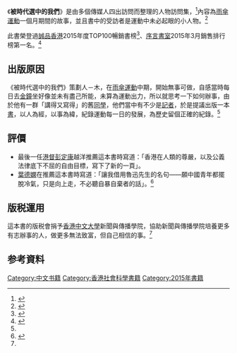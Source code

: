 {{copyedit|time=2016-03-31T05:21:36+00:00}}
{{Advert|time=2017-02-11T11:45:12+00:00}}
{{Infobox Book 
|書名      = 被時代選中的
|圖像      = 被時代選中的我們封面.jpg
|圖像說明  = 
|作者      = 傘下的人
| image_caption =《被時代選中的我們》封面
|原名      = <!-- 被時代選中的我們 -->
|中文書名  = <!-- 被時代選中的我們 -->
|譯者      = Johnathan Chui、minglui、梁柏
|editor      = Fokaren、Cyan
|插圖      = Arca Liu、Crayon、flyingpig wong、Kit da sketch、LupLup、Michhy、Plastic Thing、Thomas、Wiliam、Wilson、Wingkikwok、江記、克魯爾德、東尼電機、美術部華哥、浪白濤、孫威軍、尊子、楓、駛乜驚、慧惠、爵爵&貓叔
|封面設計  = sunnysunshine
|出版地    = [[香港|香港]]
|語言      = [[中文|中文]]、[[英文|英文]]
|系列      = 
|題材      = 
|類型      = [[社會科學|社會科學]]
|出版者    = [[白卷出版社|白卷出版社]]
|出版日期  = 2015年1月（初版）
|中文版    = 
|媒介      = 
|頁數      = 超過321頁
|開本      = 
|isbn      = 9789881357304
|oclc      =  
|杜威十進制圖書分類法= 
|美國國會圖書館圖書分類法= 
|引用      = 
|被引用    = 
}}

《'''被時代選中的我們'''》是由多個傳媒人四出訪問而整理的人物訪問集，<ref>{{cite web|author1=[[傘下的人|傘下的人]]|title=簡介 |url=https://www.facebook.com/theumbrellamen/info/?tab=page_info|agency=[[Facebook|Facebook]]|accessdate=2016-03-30|date=|}}</ref>內容為[[雨傘運動|雨傘運動]]一個月期間的故事，並且書中的受訪者是運動中未必起眼的小人物。<ref>{{cite news|title=《被時代選中的我們》|url=http://hk.apple.nextmedia.com/supplement/columnist/16633856/art/20150207/19031892|agency=[[蘋果日報|蘋果日報_(香港)]]|accessdate=2016-03-30|date=2015-02-17|6=|archive-date=2016-04-11|archive-url=https://web.archive.org/web/20160411002216/http://hk.apple.nextmedia.com/supplement/columnist/16633856/art/20150207/19031892|dead-url=no}}</ref>

此書榮登過[[:誠品書店#.E9.A6.99.E6.B8.AF|誠品香港]]2015年度TOP100暢銷書榜<ref>{{cite web|author1=[[誠品香港|誠品香港]]|title=【2015年度TOP100暢銷書榜】 |url=https://www.facebook.com/eslitehk/posts/1017438138298726|agency=[[Facebook|Facebook]]|accessdate=2016-03-30|date=2016-01-03|}}</ref>、[[序言書室|序言書室]]2015年3月銷售排行榜第一名。<ref>{{cite web|author1=[[傘下的人|傘下的人]]|title=再次感謝讀者厚愛。 |url=https://www.facebook.com/theumbrellamen/photos/a.419466294874971.1073741828.418811134940487/449242718563995/?type=3&theater[Facebook]]|accessdate=2016-03-30|date=2016-04-03|}}</ref>{{third-party-inline}}

== 出版原因 ==
《被時代選中的我們》策劃人－木，在[[雨傘運動|雨傘運動]]中期，開始無事可做，自感當時每日去[[金鐘|金鐘]]坐好像並未有盡己所能，未算為運動出力，所以就思考一下如何辦事，由於他有一群「講得又寫得」的舊[[同學|同學]]，他們當中有不少是[[記者|記者]]，於是提議出版一本[[書|書]]，以人為經，以事為緯，紀錄運動每一日的發展，為歷史留個正確的紀錄。<ref name ="a1"/>

== 評價 ==
*最後一任[[港督|港督]][[彭定康|彭定康]]越洋推薦這本書時寫道：「香港在人類的尊嚴，以及公義法律底下不屈的自由目標，寫下了新的一頁」。
*[[葉德嫻|葉德嫻]]在推薦這本書時寫道：「讓我借用魯迅先生的名句——願中國青年都擺脫冷氣，只是向上走，不必聽自暴自棄者的話」。<ref>{{cite news|title=雨傘新書以人為史 彭定康撰序：盛讚港人不屈求公義 (23:45)|url=http://news.mingpao.com/ins/%E9%9B%A8%E5%82%98%E6%96%B0%E6%9B%B8%E4%BB%A5%E4%BA%BA%E7%82%BA%E5%8F%B2%20%E5%BD%AD%E5%AE%9A%E5%BA%B7%E6%92%B0%E5%BA%8F%EF%BC%9A%E7%9B%9B%E8%AE%9A%E6%B8%AF%E4%BA%BA%E4%B8%8D%E5%B1%88%E6%B1%82%E5%85%AC%E7%BE%A9/web_tc/article/20150124/s00001/1422113661034|agency=[[明報|明報]]|accessdate=2016-03-30|date=2015-01-24|6=|archive-date=2016-04-17|archive-url=https://web.archive.org/web/20160417141546/http://news.mingpao.com/ins/%E9%9B%A8%E5%82%98%E6%96%B0%E6%9B%B8%E4%BB%A5%E4%BA%BA%E7%82%BA%E5%8F%B2%20%E5%BD%AD%E5%AE%9A%E5%BA%B7%E6%92%B0%E5%BA%8F%EF%BC%9A%E7%9B%9B%E8%AE%9A%E6%B8%AF%E4%BA%BA%E4%B8%8D%E5%B1%88%E6%B1%82%E5%85%AC%E7%BE%A9/web_tc/article/20150124/s00001/1422113661034|dead-url=no}}</ref>

==版税運用==
這本書的版税會捐予[[香港中文大學|香港中文大學]]新聞與傳播學院，協助新聞與傳播學院培養更多有志辦事的人，做更多無法致富，但自己相信的事。<ref name ="a1"/>{{third-party-inline}}

== 参考資料 ==
{{Reflist|<ref name ="a1">{{cite book|publisher=《被時代選中的我們》|title =前言 | year=|url= }}</ref>。}}

[[Category:中文书籍|Category:中文书籍]]
[[Category:香港社會科學書籍|Category:香港社會科學書籍]]
[[Category:2015年書籍|Category:2015年書籍]]